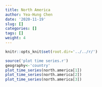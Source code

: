 ```yaml
---
title: North America
author: Yea-Hung Chen
date: '2020-11-19'
slug: []
categories: []
tags: []
weight: 4
---
```


```r
knitr::opts_knit$set(root.dir='../../r/')
```

```r
source('plot time series.r')
geography<-'country'
plot_time_series(north.america[1])  
plot_time_series(north.america[2]) 
plot_time_series(north.america[3]) 
```